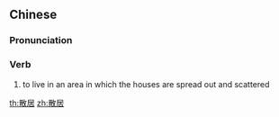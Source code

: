 ==Chinese==
{{zh-forms}}

===Pronunciation===
{{zh-pron
|m=sǎnjū
|h=pfs=san-kî
|cat=v
}}

===Verb===
{{zh-verb}}

# to live in an area in which the houses are spread out and scattered

[[th:散居]]
[[zh:散居]]